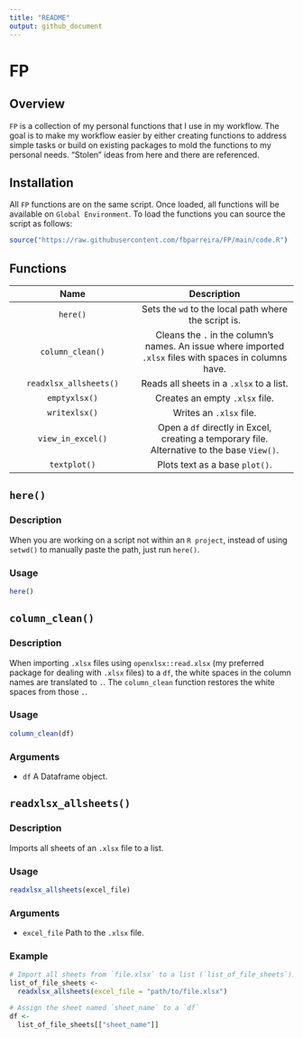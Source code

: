 ```yaml
---
title: "README"
output: github_document
---
```


# FP

## Overview

`FP` is a collection of my personal functions that I use in my workflow.
The goal is to make my workflow easier by either creating functions to
address simple tasks or build on existing packages to mold the functions
to my personal needs. “Stolen” ideas from here and there are referenced.

## Installation

All `FP` functions are on the same script. Once loaded, all functions will 
be available on `Global Environment`. To load the functions you can
source the script as follows:

```r
source("https://raw.githubusercontent.com/fbparreira/FP/main/code.R")
```

## Functions

| **Name** | **Description** |
|:--:|:---:|
|`here()`|Sets the `wd` to the local path where the script is.|
|`column_clean()`|Cleans the `.` in the column's names. An issue where imported `.xlsx` files with spaces in columns have.|
|`readxlsx_allsheets()`|Reads all sheets in a `.xlsx` to a list.|
|`emptyxlsx()`|Creates an empty `.xlsx` file.|
|`writexlsx()`|Writes an `.xlsx` file.|
|`view_in_excel()`|Open a `df` directly in Excel, creating a temporary file. Alternative to the base `View()`.|
|`textplot()`|Plots text as a base `plot()`.|

## `here()`

### Description

When you are working on a script not within an `R project`, instead of using `setwd()` 
to manually paste the path, just run `here()`.

### Usage

```r
here()
```

## `column_clean()`

### Description

When importing `.xlsx` files using `openxlsx::read.xlsx` (my preferred package for dealing with `.xlsx` files) to a `df`, the white spaces in the column names are translated to `.`. The `column_clean` function 
restores the white spaces from those `.`.

### Usage

```r
column_clean(df)
```

### Arguments

- `df` A Dataframe object.

## `readxlsx_allsheets()`

### Description

Imports all sheets of an `.xlsx` file to a list.

### Usage

```r
readxlsx_allsheets(excel_file)
```

### Arguments

- `excel_file` Path to the `.xlsx` file.

### Example

```r
# Import all sheets from `file.xlsx` to a list (`list_of_file_sheets`).
list_of_file_sheets <- 
  readxlsx_allsheets(excel_file = "path/to/file.xlsx")

# Assign the sheet named `sheet_name` to a `df`
df <- 
  list_of_file_sheets[["sheet_name"]]
```



